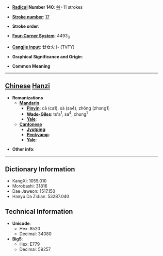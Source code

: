 * '''[[Wiktionary:Chinese radical index| Radical]] Number 140''': [[Wiktionary:Chinese radical index 艸|艸]]+11 strokes

* '''[[Wiktionary:Chinese total strokes index|Stroke number]]''': [[Wiktionary:Chinese total strokes index 17|17]]

* '''Stroke order''': 

* '''[[Wiktionary:Chinese four corner index|Four-Corner System]]''': 4493<sub>3</sub>

* '''[[Wiktionary:Chinese Cangjie index|Cangjie input]]''': 廿女火卜 (TVFY)

* '''Graphical Significance and Origin''': 

* '''Common Meaning'''

----

== [[Chinese]] [[Hanzi]] ==

* '''Romanizations'''
** '''[[Mandarin]]'''
*** '''[[Pinyin]]''': cā (ca1), sà (sa4), zhōng (zhong1)
*** '''[[Wade-Giles]]''': ts'a<sup>1</sup>, sa<sup>4</sup>, chung<sup>1</sup>
*** '''[[Yale]]''': 
** '''[[Cantonese]]'''
*** '''[[Jyutping]]''':
*** '''[[Penkyamp]]''': 
*** '''[[Yale]]''': 

* '''Other info''': 

----

== Dictionary Information ==

* KangXi: 1055.010
* Morobashi: 31816
* Dae Jaweon: 1517.150
* Hanyu Da Zidian: 53287.040

== Technical Information ==

* '''Unicode''':
** Hex: 8520
** Decimal: 34080
* '''Big5''':
** Hex: E779
** Decimal: 59257